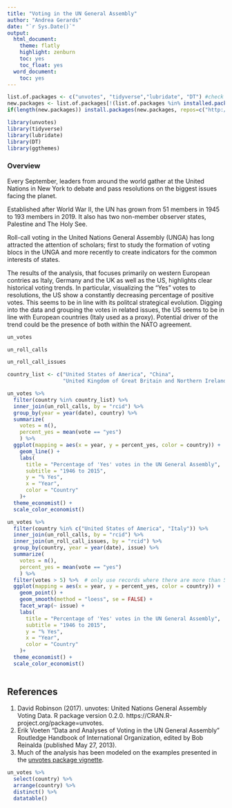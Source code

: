 ```yaml
---
title: "Voting in the UN General Assembly"
author: "Andrea Gerards"
date: "`r Sys.Date()`"
output:
  html_document:
    theme: flatly
    highlight: zenburn
    toc: yes
    toc_float: yes
  word_document:
    toc: yes
---
```


```r
list.of.packages <- c("unvotes", "tidyverse","lubridate", "DT") #check if packages are installed
new.packages <- list.of.packages[!(list.of.packages %in% installed.packages()[,"Package"])]
if(length(new.packages)) install.packages(new.packages, repos=c("http://rstudio.org/_packages", "http://cran.rstudio.com",dependencies=TRUE))

library(unvotes)
library(tidyverse)
library(lubridate)
library(DT)
library(ggthemes)
```

### Overview

Every September, leaders from around the world gather at the United Nations in New York to debate and pass resolutions on the biggest issues facing the planet.

Established after World War II, the UN has grown from 51 members in 1945 to 193 members in 2019. It also has two non-member observer states, Palestine and The Holy See.

Roll-call voting in the United Nations General Assembly (UNGA) has long attracted the attention of scholars; first to study the formation of voting blocs in the UNGA and more recently to create indicators for the common interests of states. 

The results of the analysis, that focuses primarily on western European contries as Italy, Germany and the UK as well as the US, highlights clear historical voting trends. In particular, visualizing the "Yes" votes to resolutions, the US show a constantly decreasing percentage of positive votes. This seems to be in line with its politcal strategical evolution. 
Digging into the data and grouping the votes in related issues, the US seems to be in line with European countries (Italy used as a proxy). Potential driver of the trend could be the presence of both within the NATO agreement.  

```r
un_votes
```


```r
un_roll_calls
```


```r
un_roll_call_issues
```



```r
country_list <- c("United States of America", "China", 
                  "United Kingdom of Great Britain and Northern Ireland", "Italy", "Germany")
```


```r
un_votes %>%
  filter(country %in% country_list) %>%
  inner_join(un_roll_calls, by = "rcid") %>%
  group_by(year = year(date), country) %>%
  summarize(
    votes = n(),
    percent_yes = mean(vote == "yes")
    ) %>%
  ggplot(mapping = aes(x = year, y = percent_yes, color = country)) +
    geom_line() +
    labs(
      title = "Percentage of 'Yes' votes in the UN General Assembly",
      subtitle = "1946 to 2015",
      y = "% Yes",
      x = "Year",
      color = "Country"
    )+
  theme_economist() + 
  scale_color_economist()
```

```r
un_votes %>%
  filter(country %in% c("United States of America", "Italy")) %>%
  inner_join(un_roll_calls, by = "rcid") %>%
  inner_join(un_roll_call_issues, by = "rcid") %>%
  group_by(country, year = year(date), issue) %>%
  summarize(
    votes = n(),
    percent_yes = mean(vote == "yes")
    ) %>%
  filter(votes > 5) %>%  # only use records where there are more than 5 votes
  ggplot(mapping = aes(x = year, y = percent_yes, color = country)) +
    geom_point() +
    geom_smooth(method = "loess", se = FALSE) +
    facet_wrap(~ issue) +
    labs(
      title = "Percentage of 'Yes' votes in the UN General Assembly",
      subtitle = "1946 to 2015",
      y = "% Yes",
      x = "Year",
      color = "Country"
    )+
  theme_economist() + 
  scale_color_economist()
  
```


## References

1. David Robinson (2017). unvotes: United Nations General Assembly Voting Data. 
R package version 0.2.0. https://CRAN.R-project.org/package=unvotes.
2. Erik Voeten "Data and Analyses of Voting in the UN General Assembly" 
Routledge Handbook of International Organization, edited by Bob Reinalda 
(published May 27, 2013).
3. Much of the analysis has been modeled on the examples presented in the 
[unvotes package vignette](https://cran.r-project.org/web/packages/unvotes/vignettes/unvotes.html).

```r
un_votes %>% 
  select(country) %>%
  arrange(country) %>% 
  distinct() %>%
  datatable()
```
